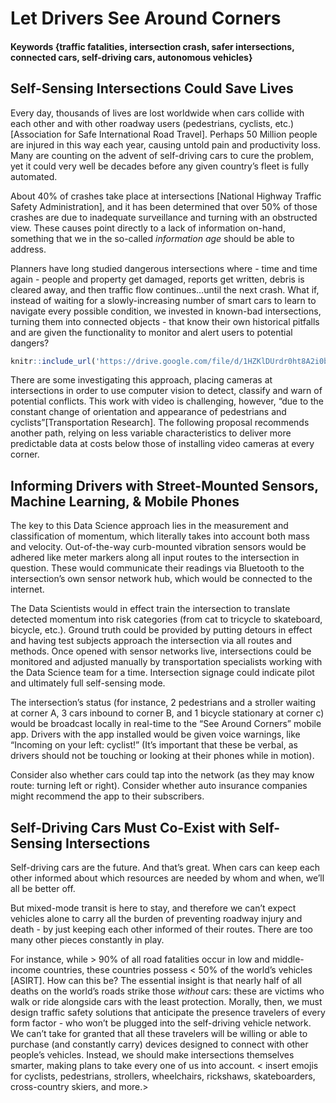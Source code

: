 # Let Drivers See Around Corners  {#self-sensing-intersections-let-drivers-see-around-corners}

#### Keywords {traffic fatalities, intersection crash, safer intersections, connected cars, self-driving cars, autonomous vehicles}

## Self-Sensing Intersections Could Save Lives

Every day, thousands of lives are lost worldwide when cars collide with each other and with other roadway users (pedestrians, cyclists, etc.)[Association for Safe International Road Travel]. Perhaps 50 Million people are injured in this way each year, causing untold pain and productivity loss. Many are counting on the advent of self-driving cars to cure the problem, yet it could very well be decades before any given country's fleet is fully automated.

About 40% of crashes take place at intersections [National Highway Traffic Safety Administration], and it has been determined that over 50% of those crashes are due to  inadequate surveillance and turning with an obstructed view. These causes point directly to a lack of information on-hand, something that we in the so-called *information age* should be able to address.

Planners have long studied dangerous intersections where - time and time again - people and property get damaged, reports get written, debris is cleared away, and then traffic flow continues...until the next crash. What if, instead of waiting for a slowly-increasing number of smart cars to learn to navigate every possible condition, we invested in known-bad intersections, turning them into connected objects - that know their own historical pitfalls and are given the functionality to monitor and alert users to potential dangers?

<p>
```r
knitr::include_url('https://drive.google.com/file/d/1HZKlDUrdr0ht8A2i0b5phq_jJmYjYLdX/preview')
```

There are some investigating this approach, placing cameras at intersections in order to use computer vision to detect, classify and warn of potential conflicts. This work with video is challenging, however, "due to the constant change of orientation and appearance of pedestrians and cyclists"[Transportation Research]. The following proposal recommends another path, relying on less variable characteristics to deliver more predictable data at costs below those of installing video cameras at every corner.

## Informing Drivers with Street-Mounted Sensors, Machine Learning, & Mobile Phones

The key to this Data Science approach lies in the measurement and classification of momentum, which literally takes into account both mass and velocity. Out-of-the-way curb-mounted vibration sensors would be adhered like meter markers along all input routes to the intersection in question.  These would communicate their readings via Bluetooth to the intersection's own sensor network hub, which would be connected to the internet.

The Data Scientists would in effect train the intersection to translate detected momentum into risk categories (from cat to tricycle to skateboard, bicycle, etc.). Ground truth could be provided by putting detours in effect and having test subjects approach the intersection via all routes and methods. Once opened with sensor networks live, intersections could be monitored and adjusted manually by transportation specialists working with the Data Science team for a time. Intersection signage could indicate pilot and ultimately full self-sensing mode.  

The intersection's status (for instance, 2 pedestrians and a stroller waiting at corner A, 3 cars inbound to corner B, and 1 bicycle stationary at corner c) would be broadcast locally in real-time to the "See Around Corners" mobile app. Drivers with the app installed would be given voice warnings, like "Incoming on your left: cyclist!" (It's important that these be verbal, as drivers should not be touching or looking at their phones while in motion).

Consider also whether cars could tap into the network (as they may know route: turning left or right). Consider whether auto insurance companies might recommend the app to their subscribers.


## Self-Driving Cars Must Co-Exist with Self-Sensing Intersections

Self-driving cars are the future. And that's great. When cars can keep each other informed about which resources are needed by whom and when, we'll all be better off.

But mixed-mode transit is here to stay, and therefore we can't expect vehicles alone to carry all the burden of preventing roadway injury and death - by just keeping each other informed of their routes. There are too many other pieces constantly in play.

For instance, while > 90% of all road fatalities occur in low and middle-income countries, these countries possess < 50% of the world's vehicles [ASIRT]. How can this be? The essential insight is that nearly half of all deaths on the world’s roads strike those *without* cars: these are victims who walk or ride alongside cars with the least protection. Morally, then, we must design traffic safety solutions that anticipate the presence travelers of every form factor - who won't be plugged into the self-driving vehicle network. We can't take for granted that all these travelers will be willing or able to purchase (and constantly carry) devices designed to connect with other people's vehicles. Instead, we should make intersections themselves smarter, making plans to take every one of us into account. < insert emojis for cyclists, pedestrians, strollers, wheelchairs, rickshaws, skateboarders, cross-country skiers, and more.>
